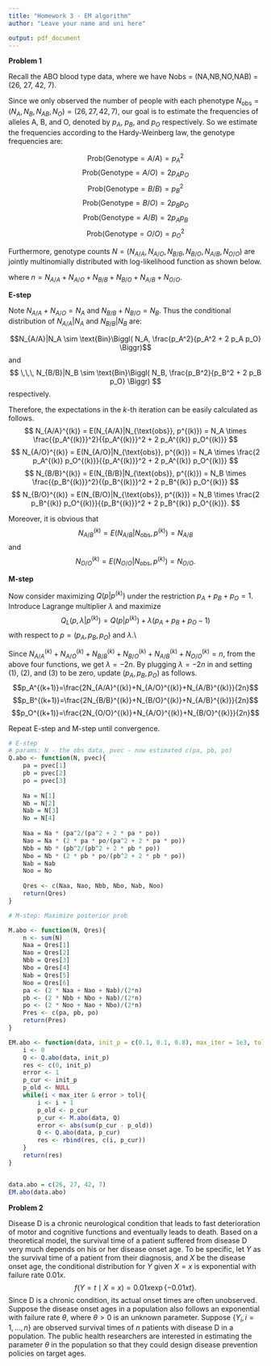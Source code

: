 ```yaml
---
title: "Homework 3 - EM algorithm"
author: "Leave your name and uni here"

output: pdf_document
---
```


**Problem 1**

Recall the ABO blood type data, where we have Nobs = (NA,NB,NO,NAB) = (26, 27, 42, 7).

```{=tex}
\begin{itemize}
\item Implementing the EM algorithm to estimate the allele frequencies, PA, PB and PO in R  and present your results.
\end{itemize}
```
\textbf{Answer:}

Since we only observed the number of people with each phenotype $N_{\text{obs}} = (N_{A}, N_{B}, N_{AB}, N_{O}) = (26, 27, 42, 7)$, our goal is to estimate the frequencies of alleles A, B, and O, denoted by $p_A$, $p_B$, and $p_O$ respectively. So we estimate the frequencies according to the Hardy-Weinberg law, the genotype frequencies are:

$$\mbox{Prob} (\mbox{Genotype} = A/A) = p_A^2$$ $$\mbox{Prob} (\mbox{Genotype} = A/O) = 2p_A p_O$$ $$\mbox{Prob} (\mbox{Genotype} = B/B ) = p_B^2$$ $$\mbox{Prob} (\mbox{Genotype} = B/O) = 2p_B p_O$$ $$\mbox{Prob} (\mbox{Genotype} = A/B) = 2p_A p_B$$ $$\mbox{Prob} (\mbox{Genotype} =  O/O ) = p_O^2$$

Furthermore, genotype counts $N=(N_{A/A}, N_{A/O}, N_{B/B}, N_{B/O}, N_{A/B}, N_{O/O})$ are jointly multinomially distributed with log-likelihood function as shown below.

\begin{eqnarray*}
\log L(p | N) &=& N_{A/A} \log(p_A^2) + N_{A/O} \log (2 p_A p_O) + N_{B/B} \log(p_B^2) +  N_{B/O} \log(2 p_B p_O) \\
&+& N_{A/B} \log(2 p_A p_B) + N_{O/O} \log(p_O^2) \\
&+& \log \Bigl(\frac{n!}{N_{A/A}! N_{A/O}! N_{B/B}! N_{B/O}! N_{A/B}! N_{O/O}!}\Bigr)
\end{eqnarray*} where $n=N_{A/A} + N_{A/O} + N_{B/B} + N_{B/O} + N_{A/B} + N_{O/O}$.

**E-step**

Note $N_{A/A} + N_{A/O} = N_A$ and $N_{B/B} + N_{B/O} = N_B$. Thus the conditional distribution of $N_{A/A}|N_A$ and $N_{B/B}|N_B$ are:

$$N_{A/A}|N_A \sim \text{Bin}\Biggl( N_A, \frac{p_A^2}{p_A^2 + 2 p_A p_O} \Biggr)$$ and $$
 \,\,\, N_{B/B}|N_B \sim \text{Bin}\Biggl( N_B, \frac{p_B^2}{p_B^2 + 2 p_B p_O} \Biggr)
$$ respectively.

Therefore, the expectations in the $k$-th iteration can be easily calculated as follows. $$
N_{A/A}^{(k)} = E(N_{A/A}|N_{\text{obs}}, p^{(k)}) = N_A \times \frac{{p_A^{(k)}}^2}{{p_A^{(k)}}^2 + 2 p_A^{(k)} p_O^{(k)}}
$$ $$
N_{A/O}^{(k)} = E(N_{A/O}|N_{\text{obs}}, p^{(k)}) = N_A \times \frac{2 p_A^{(k)} p_O^{(k)}}{{p_A^{(k)}}^2 + 2 p_A^{(k)} p_O^{(k)}}
$$ $$
N_{B/B}^{(k)} = E(N_{B/B}|N_{\text{obs}}, p^{(k)}) = N_B \times \frac{{p_B^{(k)}}^2}{{p_B^{(k)}}^2 + 2 p_B^{(k)} p_O^{(k)}}
$$ $$
N_{B/O}^{(k)} = E(N_{B/O}|N_{\text{obs}}, p^{(k)}) = N_B \times \frac{2 p_B^{(k)} p_O^{(k)}}{{p_B^{(k)}}^2 + 2 p_B^{(k)} p_O^{(k)}}.
$$

Moreover, it is obvious that $$
N_{A/B}^{(k)} = E(N_{A/B}|N_{\text{obs}}, p^{(k)}) = N_{A/B}
$$ and $$ 
N_{O/O}^{(k)}=E(N_{O/O}|N_{\text{obs}}, p^{(k)}) = N_{O/O}.
$$

**M-step**

Now consider maximizing $Q(p|p^{(k)})$ under the restriction $p_A+p_B+p_O=1$. Introduce Lagrange multiplier $\lambda$ and maximize $$Q_L(p, \lambda|p^{(k)})=Q(p|p^{(k)})+\lambda(p_A+p_B+p_O-1)$$ with respect to $p=(p_A, p_B, p_O)$ and $\lambda$.\\ \begin{eqnarray}
\frac{\partial Q_L(p, \lambda|p^{(k)})}{\partial p_A}
&=&\frac{2N_{A/A}^{(k)}}{p_A}+\frac{N_{A/O}^{(k)}}{p_A}+\frac{N_{A/B}^{(k)}}{p_A}+\lambda\\
\frac{\partial Q_L(p, \lambda|p^{(k)})}{\partial p_B}
&=&\frac{2N_{B/B}^{(k)}}{p_B}+\frac{N_{B/O}^{(k)}}{p_B}+\frac{N_{A/B}^{(k)}}{p_B}+\lambda\\
\frac{\partial Q_L(p, \lambda|p^{(k)})}{\partial p_O}
&=&\frac{N_{A/O}^{(k)}}{p_O}+\frac{N_{B/O}^{(k)}}{p_O}+\frac{2N_{O/O}^{(k)}}{p_O}+\lambda\\
\frac{\partial Q_L(p, \lambda|p^{(k)})}{\partial p_\lambda}&=&p_A+p_B+p_C-1
\end{eqnarray}

Since $N_{A/A}^{(k)}+N_{A/O}^{(k)}+N_{B/B}^{(k)}+N_{B/O}^{(k)}+N_{A/B}^{(k)}+N_{O/O}^{(k)}=n$, from the above four functions, we get $\lambda=-2n$. By plugging $\lambda=-2n$ in and setting (1), (2), and (3) to be zero, update $(p_A, p_B, p_O)$ as follows. $$p_A^{(k+1)}=\frac{2N_{A/A}^{(k)}+N_{A/O}^{(k)}+N_{A/B}^{(k)}}{2n}$$ $$p_B^{(k+1)}=\frac{2N_{B/B}^{(k)}+N_{B/O}^{(k)}+N_{A/B}^{(k)}}{2n}$$ $$p_O^{(k+1)}=\frac{2N_{O/O}^{(k)}+N_{A/O}^{(k)}+N_{B/O}^{(k)}}{2n}$$

Repeat E-step and M-step until convergence.

\textbf{R codes:}

```r
# E-step
# params: N - the obs data, pvec - now estimated c(pa, pb, po)
Q.abo <- function(N, pvec){
    pa = pvec[1]
    pb = pvec[2]
    po = pvec[3]
    
    Na = N[1]
    Nb = N[2]
    Nab = N[3]
    No = N[4]
    
    Naa = Na * (pa^2/(pa^2 + 2 * pa * po))
    Nao = Na * (2 * pa * po/(pa^2 + 2 * pa * po))
    Nbb = Nb * (pb^2/(pb^2 + 2 * pb * po))
    Nbo = Nb * (2 * pb * po/(pb^2 + 2 * pb * po)) 
    Nab = Nab
    Noo = No
    
    Qres <- c(Naa, Nao, Nbb, Nbo, Nab, Noo)
    return(Qres)
}

# M-step: Maximize posterior prob

M.abo <- function(N, Qres){
    n <- sum(N)
    Naa = Qres[1]
    Nao = Qres[2]
    Nbb = Qres[3]
    Nbo = Qres[4]
    Nab = Qres[5]
    Noo = Qres[6]
    pa <- (2 * Naa + Nao + Nab)/(2*n)
    pb <- (2 * Nbb + Nbo + Nab)/(2*n)
    po <- (2 * Noo + Nao + Nbo)/(2*n)
    Pres <- c(pa, pb, po)
    return(Pres)
}

EM.abo <- function(data, init_p = c(0.1, 0.1, 0.8), max_iter = 1e3, tol = 1e-5){
    i <- 0
    Q <- Q.abo(data, init_p)
    res <- c(0, init_p)
    error <- 1
    p_cur <- init_p
    p_old <- NULL
    while(i < max_iter & error > tol){
        i <- i + 1
        p_old <- p_cur
        p_cur <- M.abo(data, Q)
        error <- abs(sum(p_cur - p_old))
        Q <- Q.abo(data, p_cur)
        res <- rbind(res, c(i, p_cur))
    }
    return(res)
}


data.abo = c(26, 27, 42, 7)
EM.abo(data.abo)
```

\vskip 30pt

**Problem 2**

Disease D is a chronic neurological condition that leads to fast deterioration of motor and cognitive functions and eventually leads to death. Based on a theoretical model, the survival time of a patient suffered from disease D very much depends on his or her disease onset age. To be specific, let $Y$ as the survival time of a patient from their diagnosis, and $X$ be the disease onset age, the conditional distribution for $Y$ given $X = x$ is exponential with failure rate $0.01x$. $$f(Y=t\mid X=x) =0.01x\exp\{-0.01xt\}.$$ Since D is a chronic condition, its actual onset times are often unobserved. Suppose the disease onset ages in a population also follows an exponential with failure rate $\theta$, where $\theta>0$ is an unknown parameter. Suppose $\{Y_i, \, i = 1,...,n\}$ are observed survival times of $n$ patients with disease D in a population. The public health researchers are interested in estimating the parameter $\theta$ in the population so that they could design disease prevention policies on target ages.



\begin{enumerate}
\item Write out the marginal distribution of $Y$, and the observed likelihood function of $\{Y_i, \, i = 1,...,n\}$. 


\textbf{Answer:}

$$f_Y(Y_i = y_i|X;\theta) = \frac{1}{\theta}e^{-\frac{y_i}{\theta}},\ y_i\ge0$$
The observed likelihood is:
$$L_{\text{obs}}(\theta) = \prod\limits_{i =1}^n \frac{1}{\theta^n}\exp\{{-\sum\limits_{i =1}^{n}\frac{y_i}{\theta}}\}$$

\item Design a univariate optimization algorithm (e.g. Golden search or Newton's method) to find the MLE of the observed likelihood in (1), and specify each step of your algorithm. Implement the algorithm into an R function.


\textbf{Answer:}

I would like to develop a Newton's method to find the MLE in (1).

The likelihood function is:

$$L_{\text{obs}}(\theta) = \frac{1}{\theta^n}\exp\{{-\sum\limits_{i =1}^{n}\frac{y_i}{\theta}}\}$$
In order to maximize the likelihood function, it is same to maximize the log-likelihood function:

$${l}_{obs}(\theta) = -n \log{\theta}-\sum\limits_{i =1}^{n}\frac{y_i}{\theta}$$
According to Newton's method, we need to find the first derivative of the log-likelihood function w.r.t $\theta$, which is the score function:

$$S(\theta) = \frac{\partial l_{obs}(\theta)}{\partial\theta} = -\frac{n}{\theta}+\frac{\sum\limits_{i=1}^n y_i}{\theta^2}$$

The Newton's method told us to update $\theta_i$ each time to get the maximum of $L_{obs}(\theta)$ by doing this iteratively:

$$\theta_i = \theta_{i-1}-\frac{l_{obs}(\theta_{i-1})}{S(\theta_{i-1})}$$

The implementation of this method is written in the `Newton.obs` function below:

\textbf{R codes:}


```r
loglik.obs <- function(Y, theta){
    N <- length(Y)
    loglik <- ((-N) * log(theta) ) - sum(Y/theta)
    return(loglik)
}

score.obs <- function(Y, theta){
    N <- length(Y)
    score <- ((-N) * (1/theta)) + (sum(Y) * (1/theta^2))
    return(score)
}

Newton.obs <- function(Y, init_theta, max_iter = 1e3, tol = 1e-10){
    i <- 0
    theta <- init_theta
    loglik <- loglik.obs(Y, theta)
    score <- score.obs(Y, theta)
    res <- c(i, theta, loglik, score)
    while(i < max_iter & abs(score) > tol){
        i <- i + 1
        loglik <- loglik.obs(Y, theta)
        score <- score.obs(Y, theta)
        theta <- theta - loglik/score
        res <- rbind(res, c(i, theta, loglik, score))
    }
    return(res)
}
```

\item Write out the joint distribution of $(Y, X)$, and design an EM algorithm to find the MLE of $\theta$. Clealy write out the E-steps and M-steps in each iteration, and implement the algorithm into an R function.



\textbf{Answer:}





\textbf{R codes:}
```r

```

\item Simulate data sets with true $\theta=0.025$, and apply the optimization functions you developed in (2) and (3) to estimate $\theta$, which algorithm is more efficient (comparing the number of iterations and computing times)? 


\textbf{Answer:}
\vskip 100pt




\textbf{R codes:}
```r

```





\end{enumerate}

